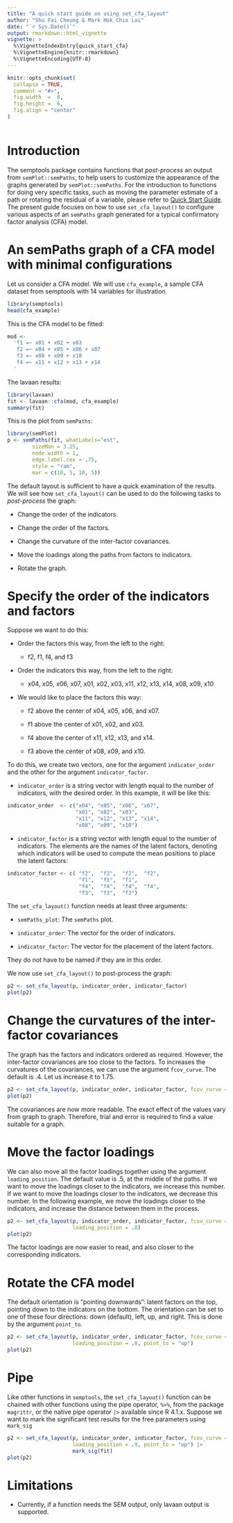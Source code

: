 ```yaml
---
title: "A quick start guide on using set_cfa_layout"
author: "Shu Fai Cheung & Mark Hok Chio Lai"
date: "`r Sys.Date()`"
output: rmarkdown::html_vignette
vignette: >
  %\VignetteIndexEntry{quick_start_cfa}
  %\VignetteEngine{knitr::rmarkdown}
  %\VignetteEncoding{UTF-8}
---
```


```r
knitr::opts_chunk$set(
  collapse = TRUE,
  comment = "#>",
  fig.width  =  8,
  fig.height =  6,
  fig.align = "center"
)
```

```r
```

# Introduction

The semptools package contains functions that *post-process* an output from 
`semPlot::semPaths`, to help users to customize the appearance of the graphs 
generated by `semPlot::semPaths`. For the introduction to functions for doing 
very specific tasks, such as moving the parameter estimate of a path or rotating
the residual of a variable, please refer to [Quick Start Guide](quick_start.html).
The present guide focuses on how to use `set_cfa_layout()` to configure various 
aspects of an `semPaths` graph generated for a typical confirmatory factor analysis (CFA)
model.

# An semPaths graph of a CFA model with minimal configurations

Let us consider a CFA model. We will use `cfa_example`, a sample CFA dataset 
from semptools with 14 variables for illustration.

```r
library(semptools)
head(cfa_example)
```

This is the CFA model to be fitted:

```r
mod <- 
  'f1 =~ x01 + x02 + x03
   f2 =~ x04 + x05 + x06 + x07
   f3 =~ x08 + x09 + x10
   f4 =~ x11 + x12 + x13 + x14
  '
```

The lavaan results:

```r
library(lavaan)
fit <- lavaan::cfa(mod, cfa_example)
summary(fit)
```

This is the plot from `semPaths`:

```r
library(semPlot)
p <- semPaths(fit, whatLabels="est",
        sizeMan = 3.25,
        node.width = 1,
        edge.label.cex = .75,
        style = "ram",
        mar = c(10, 5, 10, 5))
```

The default layout is sufficient to have a quick examination of the results. We
will see how `set_cfa_layout()` can be used to do the following tasks to *post-process*
the graph:

- Change the order of the indicators.

- Change the order of the factors.

- Change the curvature of the inter-factor covariances.

- Move the loadings along the paths from factors to indicators.

- Rotate the graph.

# Specify the order of the indicators and factors

Suppose we want to do this:

- Order the factors this way, from the left to the right:

    - f2, f1, f4, and f3
    
- Order the indicators this way, from the left to the right:

    - x04, x05, x06, x07, x01, x02, x03, x11, x12, x13, x14, x08, x09, x10
    
- We would like to place the factors this way:

    - f2 above the center of x04, x05, x06, and x07. 
    
    - f1 above the center of x01, x02, and x03.
    
    - f4 above the center of x11, x12, x13, and x14.
    
    - f3 above the center of x08, x09, and x10.
    
To do this, we create two vectors, one for the argument `indicator_order` and the other for the argument `indicator_factor`.  

- `indicator_order` is a string vector with length equal to the number of indicators, with the desired order. In this example, it will be like this:

```r
indicator_order  <- c("x04", "x05", "x06", "x07", 
                      "x01", "x02", "x03", 
                      "x11", "x12", "x13", "x14",
                      "x08", "x09", "x10")
```

- `indicator_factor` is a string vector with length equal to the number of indicators. The elements are the names of the latent factors, denoting which indicators will be used to compute the mean positions to place the latent factors:

```r
indicator_factor <- c( "f2",  "f2",  "f2",  "f2",  
                       "f1",  "f1",  "f1",  
                       "f4",  "f4",  "f4",  "f4",  
                       "f3",  "f3",  "f3")
```

The `set_cfa_layout()` function needs at least three arguments:

- `semPaths_plot`: The `semPaths` plot.

- `indicator_order`: The vector for the order of indicators.

- `indicator_factor`: The vector for the placement of the latent factors.
    
They do not have to be named if they are in this order.

We now use `set_cfa_layout()` to post-process the graph:

```r
p2 <- set_cfa_layout(p, indicator_order, indicator_factor)
plot(p2)
```

# Change the curvatures of the inter-factor covariances

The graph has the factors and indicators ordered as required. However, the inter-factor
covariances are too close to the factors. To increases the curvatures of the covariances,
we can use the argument `fcov_curve`. The default is .4. Let us increase it to 1.75.

```r
p2 <- set_cfa_layout(p, indicator_order, indicator_factor, fcov_curve = 1.75)
plot(p2)
```

The covariances are now more readable. The exact effect of the values vary 
from graph to graph. Therefore, trial and error is required to find a value 
suitable for a graph.

# Move the factor loadings

We can also move all the factor loadings together using the argument `loading_position`.
The default value is .5, at the middle of the paths. If we want to move the loadings
closer to the indicators, we increase this number. If we want to move the loadings
closer to the indicators, we decrease this number. In the following example, 
we move the loadings closer to the indicators, and increase the distance between
them in the process.

```r
p2 <- set_cfa_layout(p, indicator_order, indicator_factor, fcov_curve = 1.75,
                     loading_position = .8)
plot(p2)
```

The factor loadings are now easier to read, and also closer to the corresponding
indicators.

# Rotate the CFA model

The default orientation is "pointing downwards": latent factors on the top, pointing
down to the indicators on the bottom. The orientation can be set to one of these four
directions: down (default), left, up, and right. This is done by the argument `point_to`.

```r
p2 <- set_cfa_layout(p, indicator_order, indicator_factor, fcov_curve = 1.75,
                     loading_position = .8, point_to = "up")
plot(p2)
```

# Pipe

Like other functions in `semptools`, the `set_cfa_layout()` function can be chained
with other functions using the pipe operator, `%>%`, from the package `magrittr`,
or the native pipe operator `|>` available since R 4.1.x.
Suppose we want to mark the significant test results for the free parameters using
`mark_sig`

```r
p2 <- set_cfa_layout(p, indicator_order, indicator_factor, fcov_curve = 1.75,
                     loading_position = .9, point_to = "up") |>
                     mark_sig(fit)
plot(p2)
```

# Limitations

- Currently, if a function needs the SEM output, only lavaan output is supported.